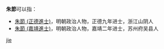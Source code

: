 '''朱節'''可以指：
* [[朱節_(正德進士)|朱節 (正德進士)]]，明朝政治人物，正德九年进士，浙江山阴人
* [[朱節_(嘉靖進士)|朱節 (嘉靖進士)]]，明朝政治人物，嘉靖二年进士，苏州府吴县人

{{disambig}}

[[Category:二字朱姓人名消歧义|jie]]